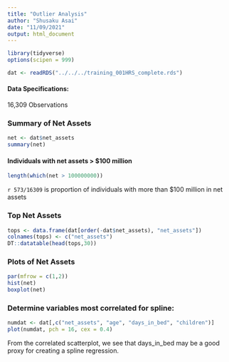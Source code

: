 ```yaml
---
title: "Outlier Analysis"
author: "Shusaku Asai"
date: "11/09/2021"
output: html_document
---
```


```r
library(tidyverse)
options(scipen = 999)
```

```r
dat <- readRDS("../../../training_001HRS_complete.rds")
```

#### Data Specifications:   
16,309 Observations

### Summary of Net Assets   

```r
net <- dat$net_assets
summary(net)
```

  

#### Individuals with net assets > $100 million
```r
length(which(net > 100000000))
```
`r 573/16309` is proportion of individuals with more than $100 million in net assets  



### Top Net Assets   
```r
tops <- data.frame(dat[order(-dat$net_assets), "net_assets"])
colnames(tops) <- c("net_assets")
DT::datatable(head(tops,30))
```




### Plots of Net Assets   
  
```r
par(mfrow = c(1,2))
hist(net)
boxplot(net)
```



### Determine variables most correlated for spline:  
```r
numdat <- dat[,c("net_assets", "age", "days_in_bed", "children")]
plot(numdat, pch = 16, cex = 0.4)
```

From the correlated scatterplot, we see that days_in_bed may be a good proxy for creating a spline regression.  


